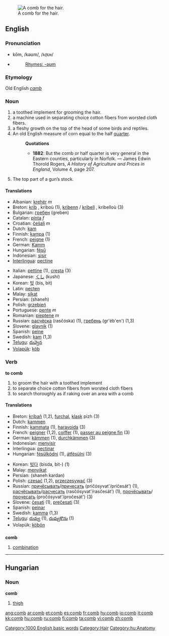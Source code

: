 {{see|ċomb}}
[[Image:Comb.png|thumb|right|A comb for the hair.]]
==English==

===Pronunciation===
*kōm, /kəʊm/, /<tt>k@Um</tt>/
*{{audio|en-us-comb.ogg|Audio (US)}}
*:[[Rhymes:English:-əʊm|Rhymes: -əʊm]]

===Etymology===
Old English ''[[camb]]''

===Noun===
{{en-noun}}

# a toothed implement for grooming the hair.
# a machine used in separating choice cotton fibers from worsted cloth fibers.
# a fleshy growth on the top of the head of some birds and reptiles.
# An old English measure of corn equal to the half [[quarter]].
#:'''Quotations'''
#:*'''1882''': But the comb or half quarter is very general in the Eastern counties, particularly in Norfolk. &mdash; James Edwin Thorold Rogers, ''A History of Agriculture and Prices in England'', Volume 4, page 207.
#The top part of a gun’s stock.

====Translations====
{{top}}
*Albanian: [[krehër]] ''m''
*Breton: [[krib]] {{f}}, kriboù {{p}} (1), [[kribenn]] / [[kribell]] {{f}}, kribelloù {{p}} (3)
*Bulgarian: [[гребен]] (greben) {{m}}
*Catalan: [[pinta]] ''f''
*Croatian: [[češalj]] ''m''
*Dutch: [[kam]] {{m}}
*Finnish: [[kampa]] (1)
*French: [[peigne]] {{m}} (1)
*German: [[Kamm]] {{m}}
*Hungarian: [[fésű]]
*Indonesian: [[sisir]]
*[[Interlingua]]: [[pectine]]
{{mid}}
*Italian: [[pettine]] (1), [[cresta]] {{f}} (3)
*Japanese: [[くし]] (kushi)
*Korean: [[빗]] (bis, bit)
*Latin: [[pecten]]
*Malay: [[sikat]]
*Persian: {{FAchar|[[شانه]]}} (shaneh)
*Polish: [[grzebień]] {{m}}
*Portuguese: [[pente]] ''m''
*Romanian: [[pieptene]] ''m''
*Russian: [[расчёска]] (rasčóska) {{f}} (1), [[гребень]] (gr'éb'en') {{m}} (1,3)
*Slovene: [[glavnik]] {{m}} (1)
*Spanish: [[peine]] {{m}}
*Swedish: [[kam]] (1,3)
*[[Telugu]]: [[దువ్వెన]]
*[[Volapük]]: [[köb]]
{{bottom}}

===Verb===
'''to comb'''

# to groom the hair with a toothed implement
# to separate choice cotton fibers from worsted cloth fibers
# to search thoroughly as if raking over an area with a comb

====Translations====
{{top}}
*Breton: [[kribañ]] (1,2), [[furchal]], [[klask]] pizh (3)
*Dutch: [[kammen]]
*Finnish: [[kammata]] (1), [[haravoida]] (3)
*French: [[peigner]] (1,2), [[coiffer]] (1), [[passer au peigne fin]] (3)
*German: [[kämmen]] (1), [[durchkämmen]] (3)
*Indonesian: [[sisir|menyisir]]
*Interlingua: [[pectinar]]
*Hungarian:  [[fésülködni]] (1), [[átfésülni]] (3)
{{mid}}
*Korean: [[빗다]] (bisda, bit-) (1)
*Malay: [[sikat|menyikat]]
*Persian: {{FAchar|[[شانه کردن]]}} (shaneh kardan)
*Polish: [[czesać]] (1,2), [[przeczesywać]] (3) 
*Russian: [[причёсывать]]/[[причесать]] (pričósyvat'/pričesát') (1), [[расчёсывать]]/[[расчесать]] (rasčósyvat'/rasčesát') (1), [[прочёсывать]]/[[прочесать]] (pročósyvat'/pročesát') (3)
*Slovene: [[česati]] (1), [[prečesati]] (3)
*Spanish: [[peinar]]
*Swedish: [[kamma]] (1,3)
*[[Telugu]]: [[దువ్వు]] (1), [[దువ్వుకొను]] (1)
*Volapük: [[köbön]]
{{bottom}}

==={{abbreviation}}===
'''comb'''

# [[combination]]

[[Category:1000 English basic words]]
[[Category:Hair]]

----

==Hungarian==

===Noun===
'''comb'''
#[[thigh]]

[[Category:hu:Anatomy]]

[[ang:comb]]
[[ar:comb]]
[[et:comb]]
[[es:comb]]
[[fr:comb]]
[[hy:comb]]
[[io:comb]]
[[it:comb]]
[[kk:comb]]
[[hu:comb]]
[[ru:comb]]
[[fi:comb]]
[[ta:comb]]
[[vi:comb]]
[[zh:comb]]